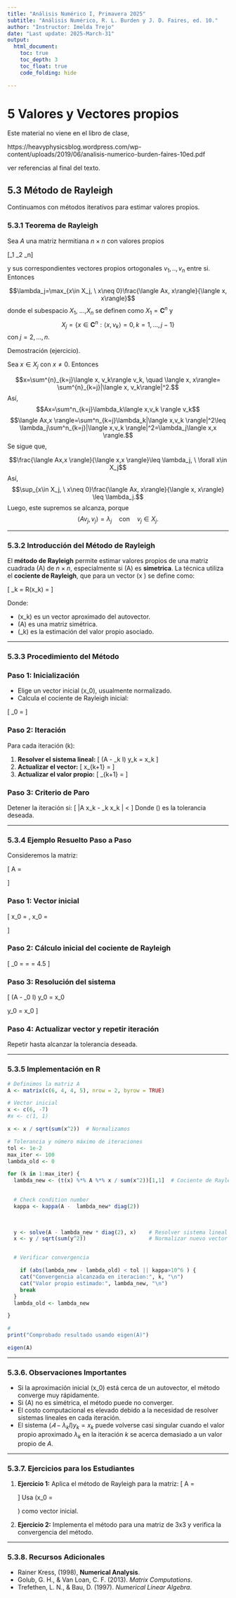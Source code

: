 ---
title: "Análisis Numérico I, Primavera 2025"
subtitle: "Análisis Numérico, R. L. Burden y J. D. Faires, ed. 10."
author: "Instructor: Imelda Trejo"
date: "Last update: 2025-March-31"
output: 
  html_document: 
    toc: true
    toc_depth: 3
    toc_float: true
    code_folding: hide

---

# 5 Valores y Vectores propios

Este material no viene en el libro de clase,

https://heavyphysicsblog.wordpress.com/wp-content/uploads/2019/06/analisis-numerico-burden-faires-10ed.pdf

ver referencias al final del texto.


## 5.3 Método de Rayleigh

Continuamos con métodos iterativos para estimar valores propios.

### 5.3.1 Teorema de Rayleigh

Sea $A$ una matriz hermitiana $n\times n$ con valores propios 

  \[\lambda_1 \geq \lambda_2 \geq \ldots \geq \lambda_n\]
      
y sus correspondientes vectores propios ortogonales $v_1,..,v_n$ entre si.
Entonces 

$$\lambda_j=\max_{x\in X_j, \  x\neq 0}\frac{\langle Ax, x\rangle}{\langle x, x\rangle}$$
donde el subespacio $X_1$, ...,$X_n$  se definen como $X_1=\mathbf{C}^n$ y 
$$X_j=\{x\in  \mathbf{C}^n : \langle x, v_k\rangle=0, k=1,...,j-1\}$$
con $j=2,...,n$.


Demostración (ejercicio).

Sea $x\in X_j$ con $x\neq 0$. Entonces


$$x=\sum^{n}_{k=j}\langle x, v_k\rangle v_k, \quad \langle x, x\rangle= \sum^{n}_{k=j}|\langle x, v_k\rangle|^2.$$
Así,
$$Ax=\sum^n_{k=j}\lambda_k\langle x,v_k \rangle v_k$$
$$\langle Ax,x \rangle=\sum^n_{k=j}\lambda_k|\langle x,v_k \rangle|^2\leq \lambda_j\sum^n_{k=j}|\langle x,v_k \rangle|^2=\lambda_j\langle x,x \rangle.$$
Se sigue que,

$$\frac{\langle Ax,x \rangle}{\langle x,x \rangle}\leq \lambda_j, \ \forall x\in X_j$$
Así, 
$$\sup_{x\in X_j, \  x\neq 0}\frac{\langle Ax, x\rangle}{\langle x, x\rangle} \leq \lambda_j.$$
Luego, este supremos se alcanza, porque $$\langle Av_j,v_j \rangle=\lambda_j \quad \text{con}\quad v_j\in X_j.$$

---

### 5.3.2 Introducción del Método de Rayleigh

El **método de Rayleigh** permite estimar valores propios de una matriz cuadrada \(A\) de $n \times n$, especialmente si \(A\) es **simetrica**. La técnica utiliza el **cociente de Rayleigh**, que para un vector \(x \neq 0\) se define como:

\[
\lambda_k = R(x_k) = \frac{x_k^T A x_k}{x_k^T x_k}
\]

Donde:

- \(x_k\) es un vector aproximado del autovector.
- \(A\) es una matriz simétrica.
- \(\lambda_k\) es la estimación del valor propio asociado.

---

### 5.3.3 Procedimiento del Método

###  **Paso 1: Inicialización**

- Elige un vector inicial \(x_0\), usualmente normalizado.
- Calcula el cociente de Rayleigh inicial:

\[
\lambda_0 = \frac{x_0^T A x_0}{x_0^T x_0}
\]

### **Paso 2: Iteración**

Para cada iteración \(k\):

1. **Resolver el sistema lineal:**
\[
(A - \lambda_k I) y_k = x_k
\]
2. **Actualizar el vector:**
\[
x_{k+1} = \frac{y_k}{\|y_k\|}
\]
3. **Actualizar el valor propio:**
\[
\lambda_{k+1} = \frac{x_{k+1}^T A x_{k+1}}{x_{k+1}^T x_{k+1}}
\]

### **Paso 3: Criterio de Paro**
Detener la iteración si:
\[
\|A x_k - \lambda_k x_k \| < \epsilon
\]
Donde \(\epsilon\) es la tolerancia deseada.

---

### 5.3.4 Ejemplo Resuelto Paso a Paso

Consideremos la matriz:

\[
A = \begin{pmatrix}
4 & 1 \\
1 & 3
\end{pmatrix}
\]

### **Paso 1: Vector inicial**

\[
x_0 = \begin{pmatrix}
1 \\
1
\end{pmatrix}, \quad \text{normalizado: } x_0 = \frac{1}{\sqrt{2}} \begin{pmatrix}
1 \\
1
\end{pmatrix}
\]

### **Paso 2: Cálculo inicial del cociente de Rayleigh**

\[
\lambda_0 = \frac{x_0^T A x_0}{x_0^T x_0} = \frac{\frac{1}{2}(4 + 2 + 3)}{1} = 4.5
\]

### **Paso 3: Resolución del sistema**

\[
(A - \lambda_0 I) y_0 = x_0 \implies \begin{pmatrix}
4 - 4.5 & 1 \\
1 & 3 - 4.5
\end{pmatrix} y_0 = x_0
\]

### **Paso 4: Actualizar vector y repetir iteración**
Repetir hasta alcanzar la tolerancia deseada.



---

### 5.3.5 Implementación en R

```{r}
# Definimos la matriz A
A <- matrix(c(6, 4, 4, 5), nrow = 2, byrow = TRUE)

# Vector inicial
x <- c(6, -7)
#x <- c(1, 1)

x <- x / sqrt(sum(x^2))  # Normalizamos

# Tolerancia y número máximo de iteraciones
tol <- 1e-2
max_iter <- 100
lambda_old <- 0

for (k in 1:max_iter) {
  lambda_new <- (t(x) %*% A %*% x / sum(x^2))[1,1]  # Cociente de Rayleigh

  
  # Check condition number
  kappa <- kappa(A -  lambda_new* diag(2))

  
    
  y <- solve(A - lambda_new * diag(2), x)    # Resolver sistema lineal
  x <- y / sqrt(sum(y^2))                    # Normalizar nuevo vector


  # Verificar convergencia

    if (abs(lambda_new - lambda_old) < tol || kappa>10^6 ) {
    cat("Convergencia alcanzada en iteracion:", k, "\n")
    cat("Valor propio estimado:", lambda_new, "\n")
    break
  }
  lambda_old <- lambda_new

}

#
print("Comprobado resultado usando eigen(A)")

eigen(A)
```

---

### 5.3.6. Observaciones Importantes

- Si la aproximación inicial \(x_0\) está cerca de un autovector, el método converge muy rápidamente.
- Si \(A\) no es simétrica, el método puede no converger.
- El costo computacional es elevado debido a la necesidad de resolver sistemas lineales en cada iteración.
- El sistema $(𝐴-\lambda_k I) y_k=x_k$ puede volverse casi singular cuando el valor propio aproximado $\lambda_k$ en la iteración 
$k$ se acerca demasiado a un valor propio de $A$.

---

### 5.3.7. Ejercicios para los Estudiantes

1. **Ejercicio 1:** Aplica el método de Rayleigh para la matriz:
\[
A = \begin{pmatrix}
6 & 2 \\
2 & 5
\end{pmatrix}
\]
Usa \(x_0 = \begin{pmatrix} 1 \\ -1 \end{pmatrix}\) como vector inicial.

2. **Ejercicio 2:** Implementa el método para una matriz de 3x3 y verifica la convergencia del método.

---

### 5.3.8. Recursos Adicionales

- Rainer Kress,  (1998), **Numerical Analysis**.
- Golub, G. H., & Van Loan, C. F. (2013). *Matrix Computations*.
- Trefethen, L. N., & Bau, D. (1997). *Numerical Linear Algebra*.




